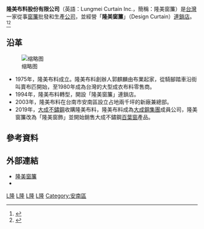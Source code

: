 {{expand|time=2015-03-31T14:17:43+00:00}}

{{Infobox Company 
| company_name = 隆美布料股份有限公司
| company_name_en = Lungmei Curtain Inc.
| company_logo =
| company_type = [[股份有限公司|股份有限公司]]
| company_slogan = 你要的窗簾在隆美
| trading_name = 隆美窗簾
| market_information = 
| local_code_name = TW
| local_code = 22505790
| foundation = {{start date and age|1975}}
| location = {{ROC-TWN}}<br>[[台南市|台南市]][[安南區|安南區]]科技一路1號
| locations = 90
| area_served = [[台灣|台灣]]
| key_people = [[董事長|董事長]]：郭麒麟<br>[[總經理|總經理]]：郭俊鵬
| founder = 郭麒麟
| industry = 零售業
| products = 窗簾布料、專業勞務
| capital = [[新臺幣|新臺幣]] 98,000,000 元
| revenue = {{increase}}[[新台幣|新台幣]]6億元以上(2006年)
| operating_income = 
| assets = [[新臺幣|新臺幣]] 98,000,000 元
| profit = 
| market_value =
| num_employees = 400人
| P/E ratio =
| earnings per share =
| Net asset value =
| accounting_period = 
| parent = 
| divisions =
| subsid = 
| homepage = [http://www.lungmei.com.tw www.lungmei.com.tw]
| footnotes = 
}}
'''隆美布料股份有限公司'''（英語：Lungmei Curtain Inc.，簡稱：隆美窗簾）是[[台灣|台灣]]一家從事[[窗簾|窗簾]]批發和生產[[公司|公司]]，並經營「'''隆美窗簾'''」（Design Curtain）[[連鎖店|連鎖店]]。<ref>{{Cite web|url=http://www.gvm.com.tw/Boardcontent_10513.html|title=價格為經，通路當緯　隆美窗簾深耕本業|accessdate=2017-09-29|author=元祥、黃菁慧|date=2005-02-17|work=遠見雜誌|publisher=}}</ref><ref>{{Cite web|url=http://big5.huaxia.com/tslj/rdqy/fj/2007/12/57908.html|title=台灣大型窗簾企業隆美進軍大陸市場|accessdate=2017-09-29|author=楊伏山|date=2007-12-28|work=big5.huaxia.com|publisher=中新網}}</ref>

==沿革==
[[File:Sunland_Curtain_Xizhi_Store_20191214.jpg|缩略图]]
*1975年，隆美布料成立。隆美布料創辦人郭麒麟由布業起家，從騎腳踏車沿街叫賣布匹開始，至1980年成為台灣的大型成衣布料零售商。
*1994年，隆美布料轉型，開設「隆美窗簾」連鎖店。
*2003年，隆美布料在台南市安南區設立占地兩千坪的新廠兼總部。
*2019年，[[大成不鏽鋼|大成不鏽鋼]]收購隆美布料，隆美布料成為[[大成鋼集團|大成鋼集團]]成員公司，隆美窗簾改為「隆美窗飾」並開始銷售大成不鏽鋼[[百葉窗|百葉窗]]產品。

==參考資料==
{{REFLIST}}

==外部連結==
* [http://www.lungmei.com.tw 隆美窗簾]
* {{facebook|pages/隆美窗簾/206290596090187|隆美窗簾}}
{{TW-corp-stub}}
[[Category:台灣零售商|L隆]]
[[Category:1975年成立的公司|L隆]]
[[Category:總部在台灣的跨國公司|L隆]]
[[Category:總部位於台南市的工商業機構|L隆]]
[[Category:安南區|Category:安南區]]